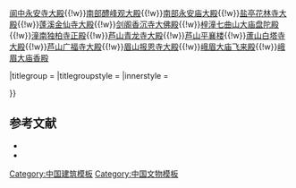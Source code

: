 {{Navbox
|name = 川渝早期木构建筑
|title =  [[四川宋元建筑|四川宋元木构建筑]]
|titlestyle = 
|state = 
|navbar = 

|image = 
|imagestyle = 

|style = 
|basestyle = 

|above = 
|abovestyle = 

|groupstyle = 
|liststyle = 
|listpadding = 

|oddstyle = 
|evenstyle = 
|evenodd = 

|group1 = [[宋朝|宋]]
|list1 = [[云岩寺 (江油)|江油云岩寺飞天藏殿]]

|group2 = [[元朝|元]]
|list2 = [[五龙庙文昌阁|阆中五龙庙文昌阁]]{{!w}}[[永安寺 (阆中)|阆中永安寺大殿]]{{!w}}[[醴峰观|南部醴峰观大殿]]{{!w}}[[永安庙|南部永安庙大殿]]{{!w}}[[花林寺|盐亭花林寺大殿]]{{!w}}[[金仙寺大殿|蓬溪金仙寺大殿]]{{!w}}[[香沉寺|剑阁香沉寺大佛殿]]{{!w}}[[七曲山大庙|梓潼七曲山大庙盘陀殿]]{{!w}}[[独柏寺正殿|潼南独柏寺正殿]]{{!w}}[[芦山青龙寺大殿]]{{!w}}[[平襄楼|芦山平襄楼]]{{!w}}[[蘆山白塔寺大殿]]{{!w}}[[芦山广福寺大殿]]{{!w}}[[眉山報恩寺|眉山报恩寺大殿]]{{!w}}[[大庙飞来殿|峨眉大庙飞来殿]]{{!w}}[[大庙飞来殿|峨眉大庙香殿]] 

|titlegroup = 
|titlegroupstyle = 
|innerstyle = 

}}
<noinclude>

== 参考文献 ==
*{{Cite book |title=全国重点文物保护单位（第一至第五批） |publisher=文物出版社 |year=2004 |isbn=978-7-5010-1525-2 }}
*{{Cite book |title=全国重点文物保护单位（第六批） |publisher=文物出版社 |year=2008 |isbn=978-7-5010-2446-9 }}
[[Category:中国建筑模板]]
[[Category:中国文物模板]]
</noinclude>